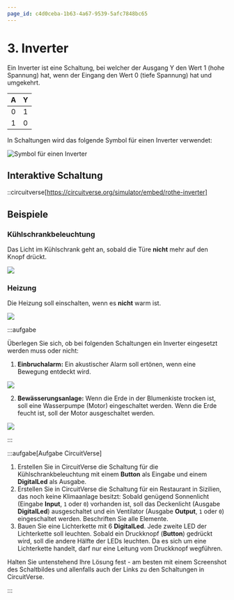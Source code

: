 ```yaml
---
page_id: c4d0ceba-1b63-4a67-9539-5afc7848bc65
---
```


# 3. Inverter

Ein Inverter ist eine Schaltung, bei welcher der Ausgang Y den Wert 1 (hohe Spannung) hat, wenn der Eingang den Wert 0 (tiefe Spannung) hat und umgekehrt.

<div className="slim-table">

|   A   |   Y   |
| :---: | :---: |
|   0   |   1   |
|   1   |   0   |
</div>

In Schaltungen wird das folgende Symbol für einen Inverter verwendet:

![Symbol für einen Inverter](images/03-inverter.svg)

## Interaktive Schaltung

::circuitverse[https://circuitverse.org/simulator/embed/rothe-inverter]

## Beispiele

### Kühlschrankbeleuchtung

Das Licht im Kühlschrank geht an, sobald die Türe **nicht** mehr auf den Knopf drückt.

![](images/03-fridge.svg)

### Heizung

Die Heizung soll einschalten, wenn es **nicht** warm ist.

![](images/03-heating.svg)

:::aufgabe
<Answer type="state" id="9d5358d9-dc2e-4377-8475-8bbcd736965d" />

Überlegen Sie sich, ob bei folgenden Schaltungen ein Inverter eingesetzt werden muss oder nicht:

1. **Einbruchalarm:** Ein akustischer Alarm soll ertönen, wenn eine Bewegung entdeckt wird.

  ![](images/03-ex-intruder-alarm.svg)

  <Answer type="text" id="b465efac-a164-41d7-bc27-6b78a98ad94a" />

2. **Bewässerungsanlage:** Wenn die Erde in der Blumenkiste trocken ist, soll eine Wasserpumpe (Motor) eingeschaltet werden. Wenn die Erde feucht ist, soll der Motor ausgeschaltet werden.

  ![](images/03-ex-irrigation.svg)

  <Answer type="text" id="2d562c57-6356-4dfd-a716-97ec2350abce" />

:::

:::aufgabe[Aufgabe CircuitVerse]
<Answer type="state" id="fa24c02b-9390-488c-853b-73ca8882173d" />

1. Erstellen Sie in CircuitVerse die Schaltung für die Kühlschrankbeleuchtung mit einem __Button__ als Eingabe und einem __DigitalLed__ als Ausgabe.
2. Erstellen Sie in CircuitVerse die Schaltung für ein Restaurant in Sizilien, das noch keine Klimaanlage besitzt: Sobald genügend Sonnenlicht (Eingabe __Input__, `1` oder `0`) vorhanden ist, soll das Deckenlicht (Ausgabe __DigitalLed__) ausgeschaltet und ein Ventilator (Ausgabe __Output__, `1` oder `0`) eingeschaltet werden. Beschriften Sie alle Elemente.
3. Bauen Sie eine Lichterkette mit 6 __DigitalLed__. Jede zweite LED der Lichterkette soll leuchten. Sobald ein Druckknopf (__Button__) gedrückt wird, soll die andere Hälfte der LEDs leuchten. Da es sich um eine Lichterkette handelt, darf nur eine Leitung vom Druckknopf wegführen.

Halten Sie untenstehend Ihre Lösung fest - am besten mit einem Screenshot des Schaltbildes und allenfalls auch der Links zu den Schaltungen in CircuitVerse.

<Answer type="text" id="becb4981-e295-403c-9189-c5708205e209" />
:::
